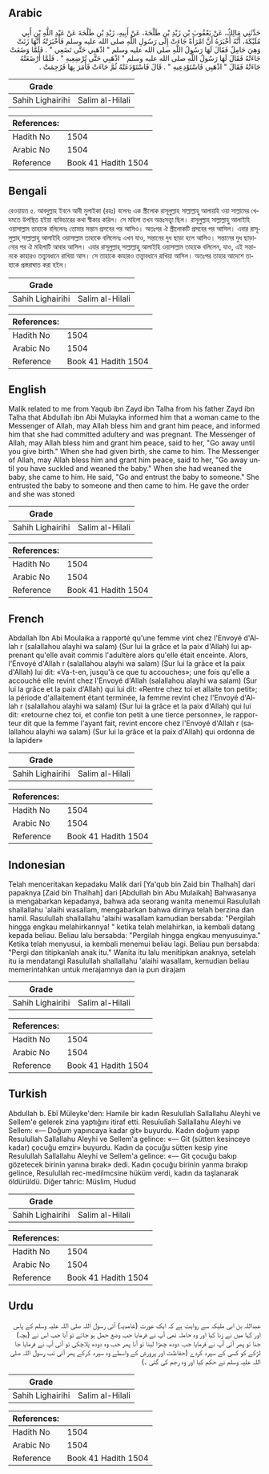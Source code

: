 ## Arabic


<div dir="rtl" lang="ar" style={{fontSize:'larger',backgroundColor:'#f8f9fa',padding:20}}>
حَدَّثَنِي مَالِكٌ، عَنْ يَعْقُوبَ بْنِ زَيْدِ بْنِ طَلْحَةَ، عَنْ أَبِيهِ، زَيْدِ بْنِ طَلْحَةَ عَنْ عَبْدِ اللَّهِ بْنِ أَبِي مُلَيْكَةَ، أَنَّهُ أَخْبَرَهُ أَنَّ امْرَأَةً جَاءَتْ إِلَى رَسُولِ اللَّهِ صلى الله عليه وسلم فَأَخْبَرَتْهُ أَنَّهَا زَنَتْ وَهِيَ حَامِلٌ فَقَالَ لَهَا رَسُولُ اللَّهِ صلى الله عليه وسلم ‏"‏ اذْهَبِي حَتَّى تَضَعِي ‏"‏ ‏.‏ فَلَمَّا وَضَعَتْ جَاءَتْهُ فَقَالَ لَهَا رَسُولُ اللَّهِ صلى الله عليه وسلم ‏"‏ اذْهَبِي حَتَّى تُرْضِعِيهِ ‏"‏ ‏.‏ فَلَمَّا أَرْضَعَتْهُ جَاءَتْهُ فَقَالَ ‏"‏ اذْهَبِي فَاسْتَوْدِعِيهِ ‏"‏ ‏.‏ قَالَ فَاسْتَوْدَعَتْهُ ثُمَّ جَاءَتْ فَأَمَرَ بِهَا فَرُجِمَتْ ‏.‏
</div>
<div style={{backgroundColor:'#f8f9fa',padding:20, marginBottom: 10}}><table> <thead> <tr> <th>Grade</th> <th></th> </tr> </thead> <tbody> <tr><td>Sahih Lighairihi</td><td>Salim al-Hilali</td></tr></tbody></table><table> <thead> <tr> <th>References:</th> <th></th> </tr> </thead> <tbody><tr><td>Hadith No</td><td>1504</td></tr><tr><td>Arabic No</td><td>1504</td></tr><tr><td>Reference</td><td>Book 41 Hadith 1504</td></tr></tbody></table></div>

## Bengali


<div dir="ltr" lang="bn" style={{fontSize:'larger',backgroundColor:'#f8f9fa',padding:20}}>
রেওয়ায়ত ৫. আবদুল্লাহ ইবনে আবী মুলাইকা (রহঃ) বলেনঃ এক স্ত্রীলোক রাসূলুল্লাহ সাল্লাল্লাহু আলায়হি ওয়া সাল্লামের খেদমতে উপস্থিত হইয়া ব্যভিচারের কথা স্বীকার করিল। সে মহিলা তখন অন্তঃসত্ত্বা ছিল। রাসূলুল্লাহ সাল্লাল্লাহু আলাইহি ওয়াসাল্লাম তাহাকে বলিলেনঃ তোমার সন্তান প্রসবের পর আসিও। অতঃপর ঐ স্ত্রীলোকটি প্রসবের পর আসিল। এবার রাসূলুল্লাহ্ সাল্লাল্লাহু আলাইহি ওয়াসাল্লাম তাহাকে বলিলেনঃ এখন যাও, সন্তানের দুধ ছাড়া হলে আসিও। সন্তানের দুধ ছাড়ানোর পর ঐ মহিলাটি আবার আসিল। এবার রাসূলুল্লাহ্ সাল্লাল্লাহু আলাইহি ওয়াসাল্লাম তাহাকে বলিলেন, যাও, এই সন্তানকে কাহারও তত্ত্বাবধানে রাখিয়া আস। সে তাহাকে কাহারও তত্ত্বাবধানে রাখিয়া আসিল। অতঃপর তাহার আদেশে তাহাকে প্রস্তরাঘাত করা হইল।
</div>
<div style={{backgroundColor:'#f8f9fa',padding:20, marginBottom: 10}}><table> <thead> <tr> <th>Grade</th> <th></th> </tr> </thead> <tbody> <tr><td>Sahih Lighairihi</td><td>Salim al-Hilali</td></tr></tbody></table><table> <thead> <tr> <th>References:</th> <th></th> </tr> </thead> <tbody><tr><td>Hadith No</td><td>1504</td></tr><tr><td>Arabic No</td><td>1504</td></tr><tr><td>Reference</td><td>Book 41 Hadith 1504</td></tr></tbody></table></div>

## English


<div dir="ltr" lang="en" style={{fontSize:'larger',backgroundColor:'#f8f9fa',padding:20}}>
Malik related to me from Yaqub ibn Zayd ibn Talha from his father Zayd ibn Talha that Abdullah ibn Abi Mulayka informed him that a woman came to the Messenger of Allah, may Allah bless him and grant him peace, and informed him that she had committed adultery and was pregnant. The Messenger of Allah, may Allah bless him and grant him peace, said to her, "Go away until you give birth." When she had given birth, she came to him. The Messenger of Allah, may Allah bless him and grant him peace, said to her, "Go away until you have suckled and weaned the baby." When she had weaned the baby, she came to him. He said, "Go and entrust the baby to someone." She entrusted the baby to someone and then came to him. He gave the order and she was stoned
</div>
<div style={{backgroundColor:'#f8f9fa',padding:20, marginBottom: 10}}><table> <thead> <tr> <th>Grade</th> <th></th> </tr> </thead> <tbody> <tr><td>Sahih Lighairihi</td><td>Salim al-Hilali</td></tr></tbody></table><table> <thead> <tr> <th>References:</th> <th></th> </tr> </thead> <tbody><tr><td>Hadith No</td><td>1504</td></tr><tr><td>Arabic No</td><td>1504</td></tr><tr><td>Reference</td><td>Book 41 Hadith 1504</td></tr></tbody></table></div>

## French


<div dir="ltr" lang="fr" style={{fontSize:'larger',backgroundColor:'#f8f9fa',padding:20}}>
Abdallah Ibn Abi Moulaika a rapporté qu'une femme vint chez l'Envoyé d'Allah r (salallahou alayhi wa salam) (Sur lui la grâce et la paix d'Allah) lui apprenant qu'elle avait commis l'adultère alors qu'elle était enceinte. Alors, l'Envoyé d'Allah r (salallahou alayhi wa salam) (Sur lui la grâce et la paix d'Allah) lui dit: «Va-t-en, jusqu'à ce que tu accouches»; une fois qu'elle a accouché elle revint chez l'Envoyé d'Allah (salallahou alayhi wa salam) (Sur lui la grâce et la paix d'Allah) qui lui dit: «Rentre chez toi et allaite ton petit»; la période d'allaitement étant terminée, la femme revint chez l'Envoyé d'Allah r (salallahou alayhi wa salam) (Sur lui la grâce et la paix d'Allah) qui lui dit: «retourne chez toi, et confie ton petit à une tierce personne», le rapporteur dit que la femme l'ayant fait, revint encore chez l'Envoyé d'Allah r (salallahou alayhi wa salam) (Sur lui la grâce et la paix d'Allah) qui ordonna de la lapider»
</div>
<div style={{backgroundColor:'#f8f9fa',padding:20, marginBottom: 10}}><table> <thead> <tr> <th>Grade</th> <th></th> </tr> </thead> <tbody> <tr><td>Sahih Lighairihi</td><td>Salim al-Hilali</td></tr></tbody></table><table> <thead> <tr> <th>References:</th> <th></th> </tr> </thead> <tbody><tr><td>Hadith No</td><td>1504</td></tr><tr><td>Arabic No</td><td>1504</td></tr><tr><td>Reference</td><td>Book 41 Hadith 1504</td></tr></tbody></table></div>

## Indonesian


<div dir="ltr" lang="id" style={{fontSize:'larger',backgroundColor:'#f8f9fa',padding:20}}>
Telah menceritakan kepadaku Malik dari [Ya'qub bin Zaid bin Thalhah] dari papaknya [Zaid bin Thalhah] dari [Abdullah bin Abu Mulaikah] Bahwasanya ia mengabarkan kepadanya, bahwa ada seorang wanita menemui Rasulullah shallallahu 'alaihi wasallam, mengabarkan bahwa dirinya telah berzina dan hamil. Rasulullah shallallahu 'alaihi wasallam kamudian bersabda: "Pergilah hingga engkau melahirkannya! " ketika telah melahirkan, ia kembali datang kepada beliau. Beliau lalu bersabda: "Pergilah hingga engkau menyusuinya." Ketika telah menyusui, ia kembali menemui beliau lagi. Beliau pun bersabda: "Pergi dan titipkanlah anak itu." Wanita itu lalu menitipkan anaknya, setelah itu ia mendatangi Rasulullah shallallahu 'alaihi wasallam, kemudian beliau memerintahkan untuk merajamnya dan ia pun dirajam
</div>
<div style={{backgroundColor:'#f8f9fa',padding:20, marginBottom: 10}}><table> <thead> <tr> <th>Grade</th> <th></th> </tr> </thead> <tbody> <tr><td>Sahih Lighairihi</td><td>Salim al-Hilali</td></tr></tbody></table><table> <thead> <tr> <th>References:</th> <th></th> </tr> </thead> <tbody><tr><td>Hadith No</td><td>1504</td></tr><tr><td>Arabic No</td><td>1504</td></tr><tr><td>Reference</td><td>Book 41 Hadith 1504</td></tr></tbody></table></div>

## Turkish


<div dir="ltr" lang="tr" style={{fontSize:'larger',backgroundColor:'#f8f9fa',padding:20}}>
Abdullah b. Ebî Müleyke'den: Hamile bir kadın Resulullah Sallallahu Aleyhi ve Sellem'e gelerek zina yaptığını itiraf etti. Resuîulîah Sallallahu Aleyhi ve Sellem: «— Doğum yapıncaya kadar git» buyurdu. Kadın doğum yapıp Resulullah Sallallahu Aleyhi ve Sellem'a gelince: «— Git (sütten kesinceye kadar) çocuğu emzir» buyurdu. Kadın da çocuğu sütten kesip yine Resulullah Sallallahu Aleyhi ve Sellem'a gelince: «— Git çocuğu bakıp gözetecek birinin yanına bırak» dedi. Kadın çocuğu birinin yanma bırakıp gelince, Resulullah rec-medilmcsine hüküm verdi, kadın da taşlanarak öldürüldü. Diğer tahric: Müslim, Hudud
</div>
<div style={{backgroundColor:'#f8f9fa',padding:20, marginBottom: 10}}><table> <thead> <tr> <th>Grade</th> <th></th> </tr> </thead> <tbody> <tr><td>Sahih Lighairihi</td><td>Salim al-Hilali</td></tr></tbody></table><table> <thead> <tr> <th>References:</th> <th></th> </tr> </thead> <tbody><tr><td>Hadith No</td><td>1504</td></tr><tr><td>Arabic No</td><td>1504</td></tr><tr><td>Reference</td><td>Book 41 Hadith 1504</td></tr></tbody></table></div>

## Urdu


<div dir="rtl" lang="ur" style={{fontSize:'larger',backgroundColor:'#f8f9fa',padding:20}}>
عبداللہ بن ابی ملیکہ سے روایت ہے کہ ایک عورت (غامدیہ) آئی رسول اللہ صلی اللہ علیہ وسلم کے پاس اور کہا میں نے زنا کیا اور وہ حاملہ تھی آپ نے فرمایا جب وضع حمل ہو جائے تو آنا جب اس نے (بچہ) جنا تو پھر آئی آپ نے فرمایا جب دودھ چھڑا لینا تو آنا پھر جب وہ دودھ پلاچکی تو آئی آپ نے فرمایا جا لڑکے کو کسی کے سپرد کردے (حفاظت اور پرورش کے واسطے وہ سپرد کرکے پھر آئی تب رسول اللہ صلی اللہ علیہ وسلم نے حکم کیا اور وہ رجم کی گئی ۔)
</div>
<div style={{backgroundColor:'#f8f9fa',padding:20, marginBottom: 10}}><table> <thead> <tr> <th>Grade</th> <th></th> </tr> </thead> <tbody> <tr><td>Sahih Lighairihi</td><td>Salim al-Hilali</td></tr></tbody></table><table> <thead> <tr> <th>References:</th> <th></th> </tr> </thead> <tbody><tr><td>Hadith No</td><td>1504</td></tr><tr><td>Arabic No</td><td>1504</td></tr><tr><td>Reference</td><td>Book 41 Hadith 1504</td></tr></tbody></table></div>